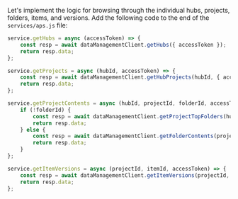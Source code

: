 Let's implement the logic for browsing through the individual hubs, projects, folders, items,
and versions. Add the following code to the end of the `services/aps.js` file:

```js title="services/aps.js"
service.getHubs = async (accessToken) => {
    const resp = await dataManagementClient.getHubs({ accessToken });
    return resp.data;
};

service.getProjects = async (hubId, accessToken) => {
    const resp = await dataManagementClient.getHubProjects(hubId, { accessToken });
    return resp.data;
};

service.getProjectContents = async (hubId, projectId, folderId, accessToken) => {
    if (!folderId) {
        const resp = await dataManagementClient.getProjectTopFolders(hubId, projectId, { accessToken });
        return resp.data;
    } else {
        const resp = await dataManagementClient.getFolderContents(projectId, folderId, { accessToken });
        return resp.data;
    }
};

service.getItemVersions = async (projectId, itemId, accessToken) => {
    const resp = await dataManagementClient.getItemVersions(projectId, itemId, { accessToken });
    return resp.data;
};
```
